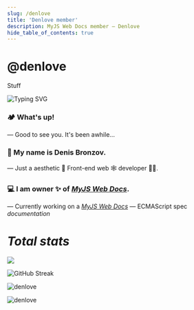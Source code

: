```yaml
---
slug: /denlove
title: 'Denlove member'
description: MyJS Web Docs member — Denlove
hide_table_of_contents: true
---
```



# @denlove

<span class='badge badge--primary'>Stuff</span>

<Avatar
    name='Denis Bronzov'
    desc1='Working on @mjdocs. Author of MyJS Web Docs.'
    desc2='It`s showtime, folks!'
    src='https://avatars.githubusercontent.com/u/95541878?v=4'
/>

![Typing SVG](<https://readme-typing-svg.demolab.com?font=Roboto+Mono&size=15&pause=100&color=00A2F7&vCenter=true&random=true&width=435&height=15&lines=%E2%9E%9C+Environment+Record;%E2%9E%9C+Abstract+Operation;%E2%9E%9C+globalThis;%E2%9E%9C+Variable+Statement;%E2%9E%9C+Formal+Parameters;%E2%9E%9C+Execution+Context+Stack;%E2%9E%9C+Runtime+Semantics;%E2%9E%9C+ReturnIfAbrupt();%E2%9E%9C+CreateImmutableBinding();%E2%9E%9C+Unicode+Code+Point>)

### 🏕️ What's up!

— Good to see you. It's been awhile...

### 👋 My name is Denis Bronzov.

— Just a aesthetic 🎁 Front-end web 🕸 developer 🧑‍💻.

### 💻 I am owner ✨ of [_MyJS Web Docs_](https://github.com/mjdocs).

— Currently working on a _[MyJS Web Docs](https://github.com/mjdocs)_ — ECMAScript spec
_documentation_

<h1>
    <i> Total stats</i>
</h1>

<img src='https://github-readme-stats.vercel.app/api?username=denlove&show_icons=true&theme=github_dark&border_radius=10&line-height=10&card_width=300' />

<img
    src='https://streak-stats.demolab.com?user=denlove&theme=github-dark-blue&border_radius=10&card_width=437&card_height=195'
    alt='GitHub Streak'
/>

<img
    src='https://github-readme-stats.vercel.app/api/top-langs?username=denlove&show_icons=true&theme=github_dark&locale=en&layout=compact&border_radius=10&card_width=437'
    alt='denlove'
/>

<img
    src='https://github-profile-trophy.vercel.app/?username=denlove&theme=juicyfresh&&row=1&column=4&title=Commits,PR,Issues,Followers&no-frame=true'
    alt='denlove'
/>
